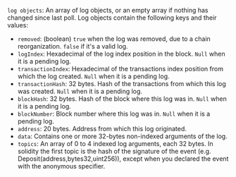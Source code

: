 `log objects`: An array of log objects, or an empty array if nothing has changed since last poll. Log objects contain the following keys and their values:

- `removed`: (boolean) `true` when the log was removed, due to a chain reorganization. `false` if it's a valid log.
- `logIndex`: Hexadecimal of the log index position in the block. `Null` when it is a pending log.
- `transactionIndex`: Hexadecimal of the transactions index position from which the log created. `Null` when it is a pending log.
- `transactionHash`: 32 bytes. Hash of the transactions from which this log was created. `Null` when it is a pending log.
- `blockHash`: 32 bytes. Hash of the block where this log was in. `Null` when it is a pending log.
- `blockNumber`: Block number where this log was in. `Null` when it is a pending log.
- `address`: 20 bytes. Address from which this log originated.
- `data`: Contains one or more 32-bytes non-indexed arguments of the log.
- `topics`: An array of 0 to 4 indexed log arguments, each 32 bytes. In solidity the first topic is the hash of the signature of the event (e.g. Deposit(address,bytes32,uint256)), except when you declared the event with the anonymous specifier.
